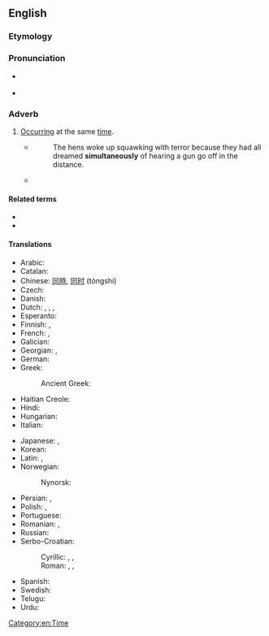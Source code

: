 ==English==
{{wikipedia}}

===Etymology===
{{suffix|simultaneous|ly|lang=en}}

===Pronunciation===
* {{a|UK}} {{IPA|/ˌsɪməlˈteɪnɪəsli/|lang=en}}
* {{a|US}} {{IPA|/ˌsaɪməlˈteɪnɪəsli/|lang=en}}

===Adverb===
{{en-adv|-}}

# [[occur|Occurring]] at the same [[time]].
#* {{RQ:Orwell Animal Farm|6}}
#*: The hens woke up squawking with terror because they had all dreamed '''simultaneously''' of hearing a gun go off in the distance.
#* {{quote-magazine|date=2013-07-19|author={{w|Timothy Garton Ash}}
|volume=189|issue=6|page=18|magazine={{w|The Guardian Weekly}}
|title=[http://www.theguardian.com/commentisfree/2013/jul/10/geopolitics-transatlantic-trade-deal Where Dr Pangloss meets Machiavelli]
|passage=Hidden behind thickets of acronyms and gorse bushes of detail, a new great game is under way across the globe. Some call it geoeconomics, but it's geopolitics too. The current power play consists of an extraordinary range of countries '''simultaneously''' sitting down to negotiate big free trade and investment agreements.}}

====Related terms====
* {{l|en|simultaneity}}
* {{l|en|concurrently}}

====Translations====
{{trans-top|occurring at the same time}}
* Arabic: {{t|ar|مَعًا}}
* Catalan: {{t|ca|simultàniament}}
* Chinese: [[同時]], [[同时]] (tóngshí)
* Czech: {{t+|cs|zároveň}}
* Danish: {{t|da|samtidigt}}
* Dutch: {{t+|nl|tegelijkertijd}}, {{t+|nl|tegelijk}}, {{t+|nl|simultaan}}, {{t+|nl|gelijktijdig}}
* Esperanto: {{t+|eo|samtempe}}
* Finnish: {{t+|fi|yhtä aikaa}}, {{t|fi|samanaikaisesti}}
* French: {{t+|fr|simultanément}}, {{t+|fr|en même temps}}
* Galician: {{t|gl|simultaneamente}}
* Georgian: {{t|ka|ერთდროულად}}, {{t|ka|ერთსა და იმავე დროს}}
* German: {{t+|de|gleichzeitig}}
* Greek: {{t+|el|ταυτόχρονα}}
*: Ancient Greek: {{t|grc|ἅμα}}
* Haitian Creole: {{t|ht|anmenmtan}}
* Hindi: {{t|hi|एक बार में|tr=ek baar meN}}
* Hungarian: {{t+|hu|egyidejűleg}}
* Italian: {{t+|it|simultaneamente}}
{{trans-mid}}
* Japanese: {{t|ja|同時に|tr=どうじに, dōji ni}}, {{t|ja|一斉に|tr=issei ni}}
* Korean: {{t|ko|동시에|tr=dongsi-e}}
* Latin: {{t+|la|una}}, {{t+|la|una}}
* Norwegian: {{t+|no|samtidig}}
*: Nynorsk: {{t|nn|samstundes}}
* Persian: {{t+|fa|همزمان}}, {{t|fa|در آن واحد|tr=dar ân-e vâhed|sc=fa-Arab}}
* Polish: {{t+|pl|równocześnie}}, {{t+|pl|jednocześnie}}
* Portuguese: {{t+|pt|simultaneamente}}
* Romanian: {{t+|ro|simultan}}, {{t|ro|în mod simultan}}
* Russian: {{t+|ru|одновре́менно}}
* Serbo-Croatian:
*: Cyrillic: {{t|sh|си̏мулта̄но}}, {{t|sh|исто̀времено}}, {{t|sh|исто̀добно}}
*: Roman: {{t+|sh|sȉmultāno}}, {{t+|sh|istòvremeno}}, {{t+|sh|istòdobno}}
* Spanish: {{t+|es|simultáneamente}}
* Swedish: {{t+|sv|samtidigt}}
* Telugu: {{t|te|ఒకేసారి|tr=okEsaari}}
* Urdu: {{t|ur|ایک بار میں|tr=ek baar meN}}
{{trans-bottom}}

[[Category:en:Time]]